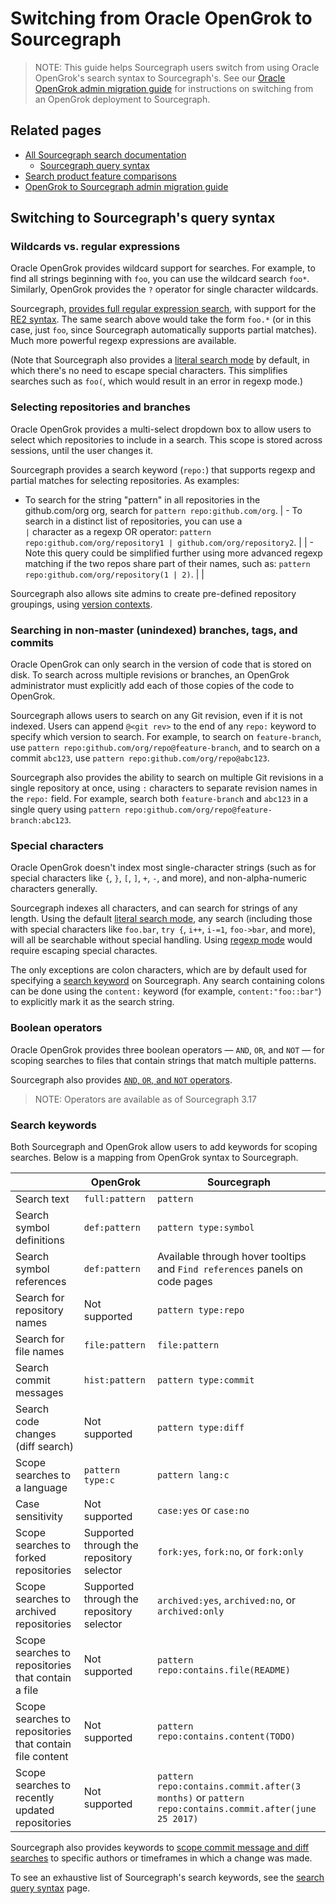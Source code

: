 # Switching from Oracle OpenGrok to Sourcegraph

> NOTE: This guide helps Sourcegraph users switch from using Oracle OpenGrok's search syntax to Sourcegraph's. See our [Oracle OpenGrok admin migration guide](/admin/migration/opengrok) for instructions on switching from an OpenGrok deployment to Sourcegraph.

## Related pages

- [All Sourcegraph search documentation](/code-search/)
  - [Sourcegraph query syntax](/code-search/queries)
- [Search product feature comparisons](https://about.sourcegraph.com/workflow)
- [OpenGrok to Sourcegraph admin migration guide](/admin/migration/opengrok)

## Switching to Sourcegraph's query syntax

### Wildcards vs. regular expressions

Oracle OpenGrok provides wildcard support for searches. For example, to find all strings beginning with `foo`, you can use the wildcard search `foo*`. Similarly, OpenGrok provides the `?` operator for single character wildcards.

Sourcegraph, [provides full regular expression search](/code-search/queries#regexp-search), with support for the [RE2 syntax](https://golang.org/s/re2syntax). The same search above would take the form `foo.*` (or in this case, just `foo`, since Sourcegraph automatically supports partial matches). Much more powerful regexp expressions are available.

(Note that Sourcegraph also provides a [literal search mode](/code-search/queries#Literal-search-default) by default, in which there's no need to escape special characters. This simplifies searches such as `foo(`, which would result in an error in regexp mode.)

### Selecting repositories and branches

Oracle OpenGrok provides a multi-select dropdown box to allow users to select which repositories to include in a search. This scope is stored across sessions, until the user changes it.

Sourcegraph provides a search keyword (`repo:`) that supports regexp and partial matches for selecting repositories. As examples:

- To search for the string "pattern" in all repositories in the github.com/org org, search for `pattern repo:github.com/org`.
| - To search in a distinct list of repositories, you can use a `                                                                                                                  | ` character as a regexp OR operator: `pattern repo:github.com/org/repository1 | github.com/org/repository2`. |
| - Note this query could be simplified further using more advanced regexp matching if the two repos share part of their names, such as: `pattern repo:github.com/org/repository(1 | 2)`.                                                                          |                              |

Sourcegraph also allows site admins to create pre-defined repository groupings, using [version contexts](/code-search/features#version-contexts-experimental).

### Searching in non-master (unindexed) branches, tags, and commits

Oracle OpenGrok can only search in the version of code that is stored on disk. To search across multiple revisions or branches, an OpenGrok administrator must explicitly add each of those copies of the code to OpenGrok.

Sourcegraph allows users to search on any Git revision, even if it is not indexed. Users can append `@<git rev>` to the end of any `repo:` keyword to specify which version to search. For example, to search on `feature-branch`, use `pattern repo:github.com/org/repo@feature-branch`, and to search on a commit `abc123`, use `pattern repo:github.com/org/repo@abc123`.

Sourcegraph also provides the ability to search on multiple Git revisions in a single repository at once, using `:` characters to separate revision names in the `repo:` field. For example, search both `feature-branch` and `abc123` in a single query using `pattern repo:github.com/org/repo@feature-branch:abc123`.

### Special characters

Oracle OpenGrok doesn't index most single-character strings (such as for special characters like `{`, `}`, `[`, `]`, `+`, `-`, and more), and non-alpha-numeric characters generally.

Sourcegraph indexes all characters, and can search for strings of any length. Using the default [literal search mode](/code-search/queries#Literal-search-default), any search (including those with special characters like `foo.bar`, `try {`, `i++`, `i-=1`, `foo->bar`, and more), will all be searchable without special handling. Using [regexp mode](/code-search/queries#regexp-search) would require escaping special charactes.

The only exceptions are colon characters, which are by default used for specifying a [search keyword](#search-keywords) on Sourcegraph. Any search containing colons can be done using the `content:` keyword (for example, `content:"foo::bar"`) to explicitly mark it as the search string.

### Boolean operators

Oracle OpenGrok provides three boolean operators — `AND`, `OR`, and `NOT` — for scoping searches to files that contain strings that match multiple patterns.

Sourcegraph also provides [`AND`, `OR`, and `NOT` operators](/code-search/queries#boolean-operators).

> NOTE: Operators are available as of Sourcegraph 3.17

### Search keywords

Both Sourcegraph and OpenGrok allow users to add keywords for scoping searches. Below is a mapping from OpenGrok syntax to Sourcegraph.

|                                                          |                 OpenGrok                  |                                             Sourcegraph                                              |
| -------------------------------------------------------- | ----------------------------------------- | ---------------------------------------------------------------------------------------------------- |
| Search text                                              | `full:pattern`                            | `pattern`                                                                                            |
| Search symbol definitions                                | `def:pattern`                             | `pattern type:symbol`                                                                                |
| Search symbol references                                 | `def:pattern`                             | Available through hover tooltips and `Find references` panels on code pages                          |
| Search for repository names                              | Not supported                             | `pattern type:repo`                                                                                  |
| Search for file names                                    | `file:pattern`                            | `file:pattern`                                                                                       |
| Search commit messages                                   | `hist:pattern`                            | `pattern type:commit`                                                                                |
| Search code changes (diff search)                        | Not supported                             | `pattern type:diff`                                                                                  |
| Scope searches to a language                             | `pattern type:c`                          | `pattern lang:c`                                                                                     |
| Case sensitivity                                         | Not supported                             | `case:yes` or `case:no`                                                                              |
| Scope searches to forked repositories                    | Supported through the repository selector | `fork:yes`, `fork:no`, or `fork:only`                                                                |
| Scope searches to archived repositories                  | Supported through the repository selector | `archived:yes`, `archived:no`, or `archived:only`                                                    |
| Scope searches to repositories that contain a file       | Not supported                             | `pattern repo:contains.file(README)`                                                                 |
| Scope searches to repositories that contain file content | Not supported                             | `pattern repo:contains.content(TODO)`                                                                |
| Scope searches to recently updated repositories          | Not supported                             | `pattern repo:contains.commit.after(3 months)` or `pattern repo:contains.commit.after(june 25 2017)` |

Sourcegraph also provides keywords to [scope commit message and diff searches](/code-search/queries#keywords-diff-and-commit-searches-only) to specific authors or timeframes in which a change was made.

To see an exhaustive list of Sourcegraph's search keywords, see the [search query syntax](/code-search/queries#keywords-all-searches) page.
